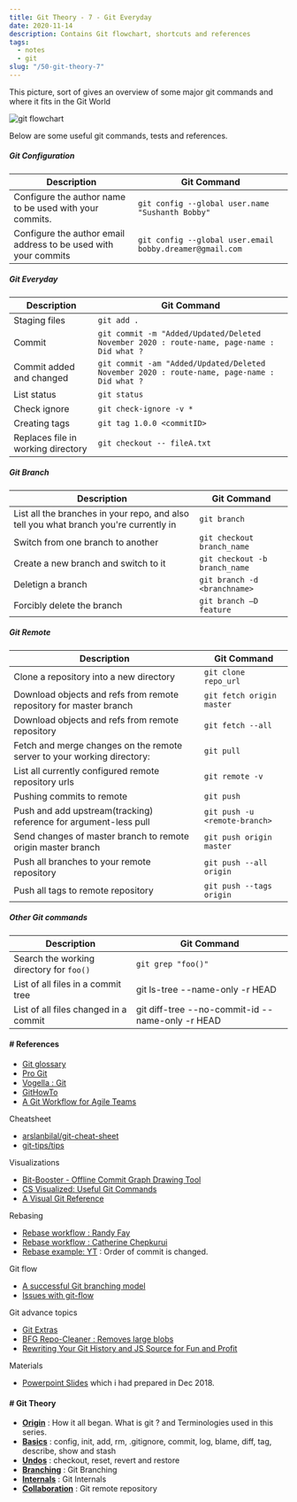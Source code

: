 ```yaml
---
title: Git Theory - 7 - Git Everyday
date: 2020-11-14
description: Contains Git flowchart, shortcuts and references
tags:
  - notes
  - git
slug: "/50-git-theory-7"
---
```


This picture, sort of gives an overview of some major git commands and where it fits in the Git World

![git flowchart](./git-flowchart.png)  


Below are some useful git commands, tests and references. 

##### Git Configuration 

| Description                                                  | Git Command                                      |
| ------------------------------------------------------------ | ------------------------------------------------ |
| Configure the author name to be used with your commits.      | `git config --global user.name "Sushanth Bobby"` |
| Configure the author email address to be used with your commits | `git config --global user.email bobby.dreamer@gmail.com` |


##### Git Everyday 

| Description                                                  | Git Command                                      |
| ------------------------------------------------------------ | ------------------------------------------------ |
| Staging files            | `git add .`                  |
| Commit                   | `git commit -m "Added/Updated/Deleted November 2020 : route-name, page-name : Did what ?`  |
| Commit added and changed | `git commit -am "Added/Updated/Deleted November 2020 : route-name, page-name : Did what ?` |
| List status              | `git status`                 |
| Check ignore             | `git check-ignore -v *`      |
| Creating tags            | `git tag 1.0.0 <commitID>`   |
| Replaces file in working directory | `git checkout -- fileA.txt` |

##### Git Branch

| Description                                                  | Git Command                     |
| ------------------------------------------------------------ | ------------------------------- |
| List all the branches in your repo, and also tell you what branch you're currently in | `git branch` |
| Switch from one branch to another                            | `git checkout branch_name`      |
| Create a new branch and switch to it                         | `git checkout -b branch_name`   |
| Deletign a branch                                            | `git branch -d <branchname>`    |
| Forcibly delete the branch                                   | `git branch –D feature`         |


##### Git Remote

| Description                                                  | Git Command                       |
| ------------------------------------------------------------ | --------------------------------- |
| Clone a repository into a new directory                                 | `git clone repo_url`   |
| Download objects and refs from remote repository for master branch      | `git fetch origin master`   |
| Download objects and refs from remote repository                        | `git fetch --all`      |
| Fetch and merge changes on the remote server to your working directory: | `git pull`             |
| List all currently configured remote repository urls             | `git remote -v`               |
| Pushing commits to remote                                        | `git push`                    |
| Push and add upstream(tracking) reference for argument-less pull | `git push -u <remote-branch>` |
| Send changes of master branch to remote origin master branch     | `git push origin master`      |
| Push all branches to your remote repository                      | `git push --all origin`       |
| Push all tags to remote repository                               | `git push --tags origin`      |


##### Other Git commands

| Description                                                  | Git Command                  |
| ------------------------------------------------------------ | ---------------------------- |
| Search the working directory for `foo()`                     | `git grep "foo()"`           |
| List of all files in a commit tree                           | git ls-tree --name-only -r HEAD  |
| List of all files changed in a commit                        | git diff-tree --no-commit-id --name-only -r HEAD |


#### # References
* [Git glossary](https://git-scm.com/docs/gitglossary)
* [Pro Git](https://git-scm.com/book/en/v2)
* [Vogella : Git](https://www.vogella.com/tutorials/Git/article.html)
* [GitHowTo](https://githowto.com/)
* [A Git Workflow for Agile Teams](http://reinh.com/blog/2009/03/02/a-git-workflow-for-agile-teams.html)

Cheatsheet
* [arslanbilal/git-cheat-sheet](https://github.com/arslanbilal/git-cheat-sheet/blob/master/README.md)
* [git-tips/tips](https://github.com/git-tips/tips)

Visualizations
* [Bit-Booster - Offline Commit Graph Drawing Tool](http://bit-booster.com/graph.html)
* [CS Visualized: Useful Git Commands](https://dev.to/lydiahallie/cs-visualized-useful-git-commands-37p1)
* [A Visual Git Reference](https://marklodato.github.io/visual-git-guide/index-en.html)

Rebasing
* [Rebase workflow : Randy Fay](https://randyfay.com/content/rebase-workflow-git)
* [Rebase workflow : Catherine Chepkurui](https://medium.com/@katherinekimetto/git-rebase-rebase-then-merge-86c0b1d18973)
* [Rebase example: YT](https://www.youtube.com/watch?v=CEtqad1jM2E&t=767s) : Order of commit is changed. 

Git flow 
* [A successful Git branching model](https://nvie.com/posts/a-successful-git-branching-model/)
* [Issues with git-flow](http://scottchacon.com/2011/08/31/github-flow.html)

Git advance topics
* [Git Extras](https://github.com/tj/git-extras)
* [BFG Repo-Cleaner : Removes large blobs](https://rtyley.github.io/bfg-repo-cleaner/)
* [Rewriting Your Git History and JS Source for Fun and Profit](https://blog.isquaredsoftware.com/2018/11/git-js-history-rewriting/)


Materials
* [Powerpoint Slides](https://storage.googleapis.com/bobbydreamer-com-technicals/Git%20-%20Sushanth-1.pptx) which i had prepared in Dec 2018. 


#### # Git Theory 
* **[Origin](../44-git-theory-1)** : How it all began. What is git ? and Terminologies used in this series. 
* **[Basics](../45-git-theory-2)** : config, init, add, rm, .gitignore, commit, log, blame, diff, tag, describe, show and stash
* **[Undos](../46-git-theory-3)** : checkout, reset, revert and restore
* **[Branching](../47-git-theory-4)** : Git Branching
* **[Internals](../48-git-theory-5)** : Git Internals
* **[Collaboration](../49-git-theory-6)** : Git remote repository

